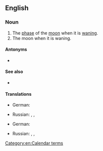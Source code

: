 ==English==

===Noun===
{{en-noun}}

# The [[phase]] of the [[moon]] when it is [[wane|waning]].
# The moon when it is waning.

====Antonyms====
* {{l|en|new moon}}

====See also====
* {{l|en|waning moon}}

====Translations====
{{trans-top|phase of moon when it is waning}}
* German: {{t|de|Altmond|m}}
{{trans-mid}}
* Russian: {{t|ru|убывающая луна́|f}}, {{t|ru|луна́ на исходе|f}}, {{t|ru|старая луна́|f}}
{{trans-bottom}}

{{trans-top|the moon when it is waning}}
* German: {{t|de|Altmond|m}}
{{trans-mid}}
* Russian: {{t|ru|убывающая луна́|f}}, {{t|ru|луна́ на исходе|f}}, {{t|ru|старая луна́|f}}
{{trans-bottom}}

[[Category:en:Calendar terms]]